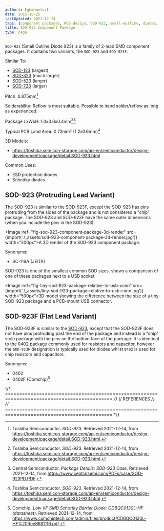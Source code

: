 ```yaml
---
authors: [gbmhunter]
date: 2015-10-25
lastUpdated: 2021-12-14
tags: [component packages, PCB design, SOD-923, small-outline, diodes, SC-116A]
title: SOD-923 Component Package
type: page
---
```


`SOD-923` (Small Outline Diode 923) is a family of 2-lead SMD component packages. It contains two variants, the `SOD-923` and `SOD-923F`. 

Similar To:

* [SOD-123](/pcb-design/component-packages/sod-123-component-package/) (largest)
* [SOD-323](/pcb-design/component-packages/sod-323-component-package/) (much larger)
* [SOD-523](/pcb-design/component-packages/sod-523-component-package/) (larger)
* [SOD-723](/pcb-design/component-packages/sod-723-component-package/) (larger)


Pitch: 0.875mm[^bib-toshiba-sod-923]

Solderability: Reflow is most suitable. Possible to hand solder/reflow as long as experienced.

Package LxWxH: 1.0x0.6x0.4mm[^bib-toshiba-sod-923][^bib-centralsemi-sod-923pd]

Typical PCB Land Area: 0.72mm² (1.2x0.6mm)[^bib-toshiba-sod-923]

3D Models:

* https://toshiba.semicon-storage.com/ap-en/semiconductor/design-development/package/detail.SOD-923.html

Common Uses:

* ESD protection diodes
* Schottky diodes

## SOD-923 (Protruding Lead Variant)

The SOD-923 is similar to the SOD-923F, except the SOD-923 has pins protruding from the sides of the package and is not considered a "chip" package. The SOD-923 and SOD-923F have the same outer dimensions (when you include the pins in the SOD-923).

<Image iref="fig-sod-923-component-package-3d-render" src={import('./_assets/sod-923-component-package-3d-render.jpg')} width="300px">A 3D render of the SOD-923 component package.</Image>

Synonyms:

* SC-116A (JEITA)

SOD-923 is one of the smallest common SOD sizes. <IRef iref="fig-tiny-sod-923-package-relative-to-usb-conn" /> shows a comparison of one of these packages next to a USB socket.

<Image iref="fig-tiny-sod-923-package-relative-to-usb-conn" src={import('./_assets/tiny-sod-923-package-relative-to-usb-conn.jpg')} width="500px">3D model showing the difference between the size of a tiny SOD-923 package and a PCB-mount USB connector.</Image>

## SOD-923F (Flat Lead Variant)

The SOD-923F is similar to the [SOD-923](/pcb-design/component-packages/sod-923-component-package), except that the SOD-923F does not have pins protruding past the end of the package and instead is a "chip" style package with the pins on the bottom face of the package. It is identical to the 0402 package commonly used for resistors and capacitor, however the `SOD-923F` designation is typically used for diodes whilst `0402` is used for chip resistors and capacitors.

Synonyms:

* 0402
* 0402F (Comchip)[^bib-comchip-cdbqc0130l-hf]

{/* ============================================================================================ */}
{/* REFERENCES */}
{/* ============================================================================================ */}

[^bib-toshiba-sod-923]:  Toshiba Semiconductor. _SOD-923_. Retrieved 2021-12-14, from https://toshiba.semicon-storage.com/ap-en/semiconductor/design-development/package/detail.SOD-923.html.
[^bib-centralsemi-sod-923pd]:  Central Semiconductor. _Package Details: SOD-923 Case_. Retrieved 2021-12-14, from https://www.centralsemi.com/PDFs/case/SOD-923PD.PDF.
[^bib-digikey-cpdqr5v0u-hf]:  DigiKey. _Comchip Technology CPDQR5V0U-HF (product page)_. Retrieved 2021-12-14, from https://www.digikey.in/en/products/detail/comchip-technology/CPDQR5V0U-HF/3308667.
[^bib-comchip-cdbqc0130l-hf]:  Comchip. _Low VF SMD Schottky Barrier Diode: CDBQC0130L-HF (datasheet)_. Retrieved 2021-12-14, from https://www.comchiptech.com/admin/files/product/CDBQC0130L-HF%20RevB681116.pdf.
